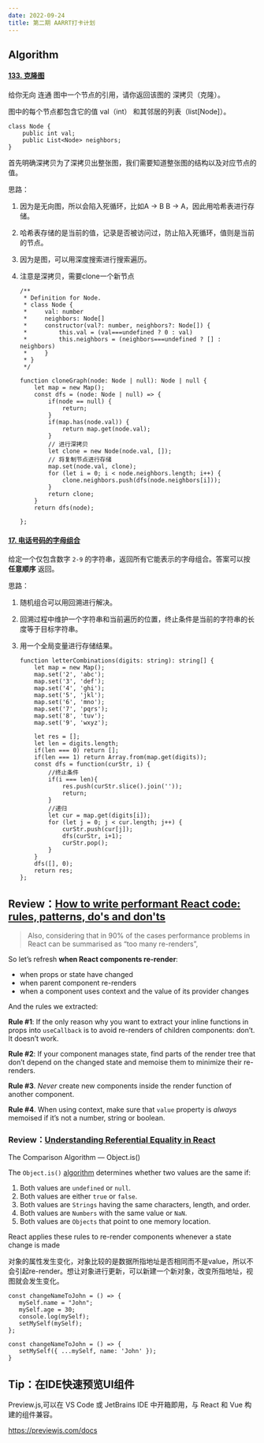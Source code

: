 ```yaml
---
date: 2022-09-24
title: 第二期 AARRT打卡计划
---
```


## Algorithm

#### [133. 克隆图](https://leetcode.cn/problems/clone-graph/)

给你无向 连通 图中一个节点的引用，请你返回该图的 深拷贝（克隆）。

图中的每个节点都包含它的值 val（int） 和其邻居的列表（list[Node]）。

```
class Node {
    public int val;
    public List<Node> neighbors;
}
```

首先明确深拷贝为了深拷贝出整张图，我们需要知道整张图的结构以及对应节点的值。

思路：

1. 因为是无向图，所以会陷入死循环，比如A -> B B -> A，因此用哈希表进行存储。

2. 哈希表存储的是当前的值，记录是否被访问过，防止陷入死循环，值则是当前的节点。

3. 因为是图，可以用深度搜索进行搜索遍历。

4. 注意是深拷贝，需要clone一个新节点

   ```
   /**
    * Definition for Node.
    * class Node {
    *     val: number
    *     neighbors: Node[]
    *     constructor(val?: number, neighbors?: Node[]) {
    *         this.val = (val===undefined ? 0 : val)
    *         this.neighbors = (neighbors===undefined ? [] : neighbors)
    *     }
    * }
    */
   
   function cloneGraph(node: Node | null): Node | null {
       let map = new Map();
       const dfs = (node: Node | null) => {
           if(node == null) {
               return;
           }
           if(map.has(node.val)) {
               return map.get(node.val);
           }
           // 进行深拷贝
           let clone = new Node(node.val, []);
           // 将复制节点进行存储
           map.set(node.val, clone);
           for (let i = 0; i < node.neighbors.length; i++) {
               clone.neighbors.push(dfs(node.neighbors[i]));
           }
           return clone;
       }
       return dfs(node);
   
   };
   ```

#### [17. 电话号码的字母组合](https://leetcode.cn/problems/letter-combinations-of-a-phone-number/)

给定一个仅包含数字 `2-9` 的字符串，返回所有它能表示的字母组合。答案可以按 **任意顺序** 返回。

思路：

1. 随机组合可以用回溯进行解决。

2. 回溯过程中维护一个字符串和当前遍历的位置，终止条件是当前的字符串的长度等于目标字符串。

3. 用一个全局变量进行存储结果。

   ```
   function letterCombinations(digits: string): string[] {
       let map = new Map();
       map.set('2', 'abc');
       map.set('3', 'def');
       map.set('4', 'ghi');
       map.set('5', 'jkl');
       map.set('6', 'mno');
       map.set('7', 'pqrs');
       map.set('8', 'tuv');
       map.set('9', 'wxyz');
   
       let res = [];
       let len = digits.length;
       if(len === 0) return [];
       if(len === 1) return Array.from(map.get(digits));
       const dfs = function(curStr, i) {
           //终止条件
           if(i === len){
               res.push(curStr.slice().join(''));
               return;
           }
           //递归
           let cur = map.get(digits[i]);
           for (let j = 0; j < cur.length; j++) {
               curStr.push(cur[j]);
               dfs(curStr, i+1);
               curStr.pop();
           }
       }
       dfs([], 0);
       return res;
   };
   ```

   

## Review：[How to write performant React code: rules, patterns, do's and don'ts](https://www.developerway.com/posts/how-to-write-performant-react-code)

> Also, considering that in 90% of the cases performance problems in React can be summarised as “too many re-renders”,

So let’s refresh **when React components re-render**:

- when props or state have changed
- when parent component re-renders
- when a component uses context and the value of its provider changes

And the rules we extracted:

**Rule #1**: If the only reason why you want to extract your inline functions in props into `useCallback` is to avoid re-renders of children components: don’t. It doesn’t work.

**Rule #2**: If your component manages state, find parts of the render tree that don’t depend on the changed state and memoise them to minimize their re-renders.

**Rule #3**. *Never* create new components inside the render function of another component.

**Rule #4**. When using context, make sure that `value` property is *always* memoised if it’s not a number, string or boolean.

### Review：[Understanding Referential Equality in React](https://blog.bitsrc.io/understanding-referential-equality-in-react-a8fb3769be0)

The Comparison Algorithm — Object.is()

The `Object.is()` [algorithm](https://developer.mozilla.org/en-US/docs/Web/JavaScript/Reference/Global_Objects/Object/is#description) determines whether two values are the same if:

1. Both values are `undefined` or `null`.
2. Both values are either `true` or `false`.
3. Both values are `Strings` having the same characters, length, and order.
4. Both values are `Numbers` with the same value or `NaN`.
5. Both values are `Objects` that point to one memory location.

React applies these rules to re-render components whenever a state change is made

对象的属性发生变化，对象比较的是数据所指地址是否相同而不是value，所以不会引起re-render。想让对象进行更新，可以新建一个新对象，改变所指地址，视图就会发生变化。

```
const changeNameToJohn = () => {
   mySelf.name = "John";
   mySelf.age = 30;
   console.log(mySelf);
   setMySelf(mySelf);
};
```

```
const changeNameToJohn = () => {
   setMySelf({ ...mySelf, name: 'John' });
}
```



## Tip：在IDE快速预览UI组件

Preview.js,可以在 VS Code 或 JetBrains IDE 中开箱即用，与 React 和 Vue 构建的组件兼容。

https://previewjs.com/docs

